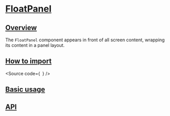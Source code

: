

<Meta of={Stories} />

# [FloatPanel](#floatpanel)

## [Overview](#overview)

The `FloatPanel` component appears in front of all screen content, wrapping its content in a panel layout.

## [How to import](#how-to-import)

<Source
  code={`
`}
/>

## [Basic usage](#basic-usage)

<Canvas of={Stories.Base} />

## [API](#api)

<ArgTypes of={Stories} />
